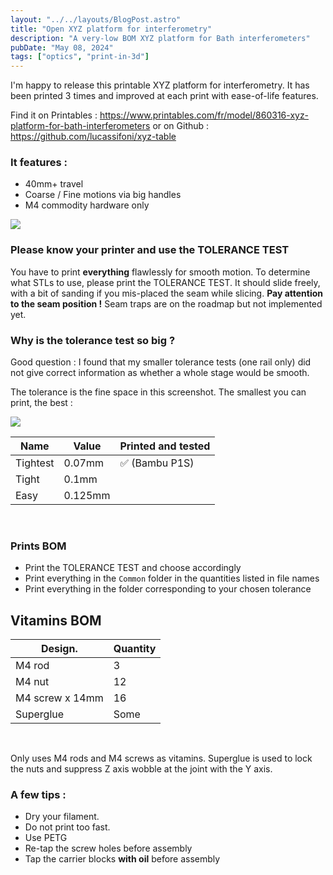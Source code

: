 ```yaml
---
layout: "../../layouts/BlogPost.astro"
title: "Open XYZ platform for interferometry"
description: "A very-low BOM XYZ platform for Bath interferometers"
pubDate: "May 08, 2024"
tags: ["optics", "print-in-3d"]
---
```


I'm happy to release this printable XYZ platform for interferometry. It has been printed 3 times and improved at each print with ease-of-life features.

Find it on Printables : https://www.printables.com/fr/model/860316-xyz-platform-for-bath-interferometers
or on Github : https://github.com/lucassifoni/xyz-table

### It features :

- 40mm+ travel
- Coarse / Fine motions via big handles
- M4 commodity hardware only

![](/pics/xyz-table/xyz_colors.jpg)

### Please know your printer and use the TOLERANCE TEST

You have to print **everything** flawlessly for smooth motion. To determine what STLs to use, please print the TOLERANCE TEST. It should slide freely, with a bit of sanding if you mis-placed the seam while slicing.
**Pay attention to the seam position !** Seam traps are on the roadmap but not implemented yet.

### Why is the tolerance test so big ?

Good question : I found that my smaller tolerance tests (one rail only) did not give correct information as whether a whole stage would be smooth.

The tolerance is the fine space in this screenshot. The smallest you can print, the best :

![](/pics/xyz-table/tol.jpg)


| Name | Value | Printed and tested |
|---|---|---|
| Tightest | 0.07mm |  ✅ (Bambu P1S) |
| Tight | 0.1mm |  |
| Easy | 0.125mm |  |
<br/>


### Prints BOM

- Print the TOLERANCE TEST and choose accordingly
- Print everything in the `Common` folder in the quantities listed in file names
- Print everything in the folder corresponding to your chosen tolerance

## Vitamins BOM


| Design. | Quantity |
|-------|-------|
| M4 rod | 3 |
| M4 nut | 12 |
| M4 screw x 14mm | 16 |
| Superglue | Some |
  <br/>


Only uses M4 rods and M4 screws as vitamins. Superglue is used to lock the nuts and suppress Z axis wobble at the joint with the Y axis.

### A few tips :

- Dry your filament.
- Do not print too fast.
- Use PETG
- Re-tap the screw holes before assembly
- Tap the carrier blocks **with oil** before assembly
